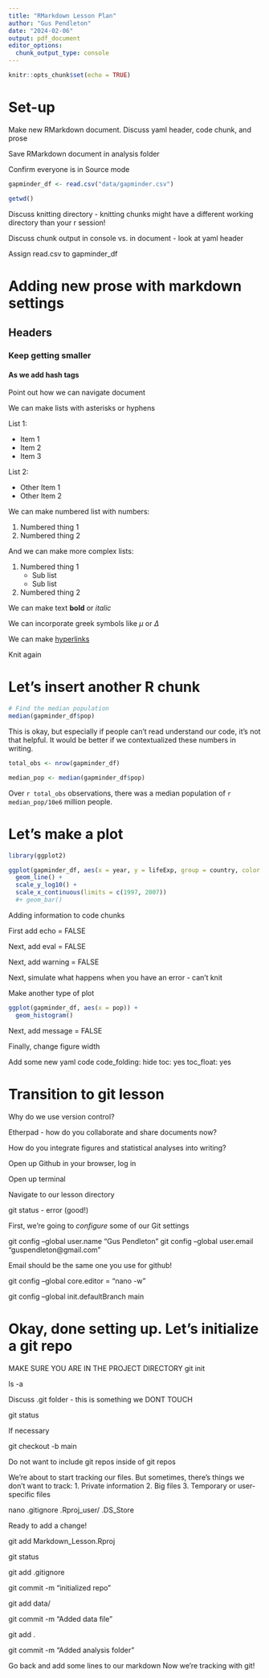 ```yaml
---
title: "RMarkdown Lesson Plan"
author: "Gus Pendleton"
date: "2024-02-06"
output: pdf_document
editor_options: 
  chunk_output_type: console
---
```


```r
knitr::opts_chunk$set(echo = TRUE)
```

# Set-up

Make new RMarkdown document. Discuss yaml header, code chunk, and prose

Save RMarkdown document in analysis folder

Confirm everyone is in Source mode

```r
gapminder_df <- read.csv("data/gapminder.csv")

getwd()
```

Discuss knitting directory - knitting chunks might have a different working directory than your r session!

Discuss chunk output in console vs. in document - look at yaml header


Assign read.csv to gapminder_df

# Adding new prose with markdown settings

## Headers

### Keep getting smaller

#### As we add hash tags

Point out how we can navigate document

We can make lists with asterisks or hyphens

List 1:

* Item 1
* Item 2
* Item 3

List 2:

- Other Item 1
- Other Item 2

We can make numbered list with numbers:

1. Numbered thing 1
2. Numbered thing 2

And we can make more complex lists:

1. Numbered thing 1
    * Sub list
    * Sub list
2. Numbered thing 2

We can make text **bold** or *italic*

We can incorporate greek symbols like $\mu$ or $\Delta$

We can make [hyperlinks](https://anvilproject.org/guides/content/creating-links)

Knit again

# Let's insert another R chunk

```r
# Find the median population
median(gapminder_df$pop)
```

This is okay, but especially if people can't read understand our code, it's not that helpful. It would be better if we contextualized these numbers in writing. 

```r
total_obs <- nrow(gapminder_df)

median_pop <- median(gapminder_df$pop)
```

Over `r total_obs` observations, there was a median population of `r median_pop/10e6` million people. 

# Let's make a plot

```r
library(ggplot2)

ggplot(gapminder_df, aes(x = year, y = lifeExp, group = country, color = continent)) + 
  geom_line() + 
  scale_y_log10() + 
  scale_x_continuous(limits = c(1997, 2007))
  #+ geom_bar()
```

Adding information to code chunks

First add echo = FALSE

Next, add eval = FALSE

Next, add warning = FALSE

Next, simulate what happens when you have an error - can't knit

Make another type of plot

```r
ggplot(gapminder_df, aes(x = pop)) + 
  geom_histogram()

```

Next, add message = FALSE

Finally, change figure width

Add some new yaml code
code_folding: hide
toc: yes
toc_float: yes

# Transition to git lesson

Why do we use  version control?

Etherpad - how do you collaborate and share documents now?

How do you integrate figures and statistical analyses into writing?

Open up Github in your browser, log in

Open up terminal

Navigate to our lesson directory

git status - error (good!)

First, we're going to *configure* some of our Git settings


git config --global user.name "Gus Pendleton"
git config --global user.email "guspendleton@gmail.com"

Email should be the same one you use for github!

git config --global core.editor = "nano -w"

git config --global init.defaultBranch main

# Okay, done setting up. Let's initialize a git repo

MAKE SURE YOU ARE IN THE PROJECT DIRECTORY
git init

ls -a

Discuss .git folder - this is something we DONT TOUCH

git status

If necessary

git checkout -b main

Do not want to include git repos inside of git repos

We're about to start tracking our files. But sometimes, there's things we don't want to track:
1. Private information
2. Big files
3. Temporary or user-specific files

nano .gitignore
.Rproj_user/
.DS_Store

Ready to add a change! 

git add Markdown_Lesson.Rproj

git status

git add .gitignore

git commit -m "initialized repo"

git add data/

git commit -m "Added data file"

git add .

git commit -m "Added analysis folder"

Go back and add some lines to our markdown
Now we're tracking with git!

